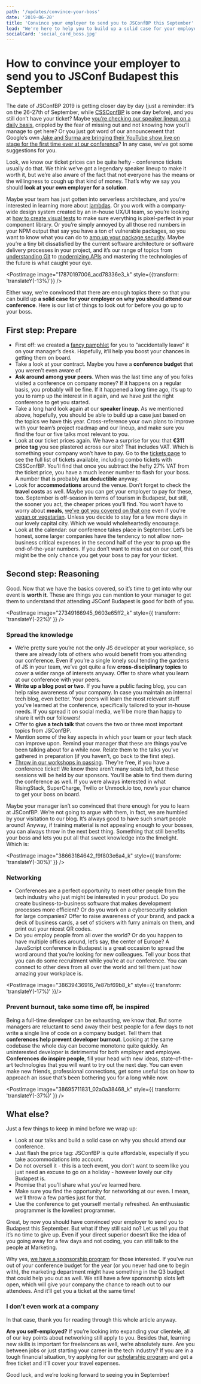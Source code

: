 ```yaml
---
path: '/updates/convince-your-boss'
date: '2019-06-20'
title: 'Convince your employer to send you to JSConfBP this September'
lead: "We're here to help you to build up a solid case for your employer on why you should attend our conference"
socialCard: 'social_card_boss.jpg'
---
```



# How to convince your employer to send you to JSConf Budapest this September

The date of JSConfBP 2019 is getting closer day by day (just a reminder: it’s on the 26-27th of September, while [CSSConfBP](http://cssconfbp.rocks/) is one
day before), and you still don’t have your ticket? Maybe [you’re checking our speaker lineup on a daily basis](https://jsconfbp.com/),
crippled by the fear of missing out and not knowing how you’ll manage to get here? Or you just got word of our announcement that Google’s
own [Jake and Surma are bringing their YouTube show live on stage for the first time ever at our
conference](https://jsconfbp.com/speakers/jake_surma/)? In any case, we’ve got some suggestions for you.

Look, we know our ticket prices can be quite hefty - conference tickets usually do that. We think we’ve got a legendary speaker lineup
to make it worth it, but we’re also aware of the fact that not everyone has the means or the willingness to cough up that kind of money.
That’s why we say you should **look at your own employer for a solution**.

Maybe your team has just gotten into serverless architecture, and you’re interested in learning more
about [lambdas](https://jsconfbp.com/speakers/tejas_kumar). Or you work with a company-wide design system created by an in-house UX/UI team,
so you’re looking at [how to create visual tests](https://jsconfbp.com/speakers/balazs_korossy-khayll) to make sure everything is
pixel-perfect in your component library. Or you’re simply annoyed by all those red numbers in your NPM output that say you have a ton
of vulnerable packages, so you want to know what you can do to [amp up your package security](https://jsconfbp.com/speakers/liran_tal).
Maybe you’re a tiny bit dissatisfied by the current software architecture or software delivery processes in your project, and it’s our
range of topics from [understanding Git](https://jsconfbp.com/speakers/damini_satya) to [modernizing
APIs](https://jsconfbp.com/speakers/shelley_vohr) and mastering the technologies of the future is what caught your eye.

<PostImage image="17870197006_acd78336e3_k" style={{transform: 'translateY(-13%)'}} />

Either way, we’re convinced that there are enough topics there so that you can build up **a solid case for your employer on why you should
attend our conference**. Here is our list of things to look out for before you go up to your boss.

## First step: Prepare

- First off: we created a [fancy pamphlet](/jsconf_convince_your_employer.pdf) for you to “accidentally leave” it on your manager’s desk. Hopefully, it’ll help you boost your
  chances in getting them on board.
- Take a look at your contract. Maybe you have a **conference budget** that you weren’t even aware of.
- **Ask around among your peers**. When was the last time any of you folks visited a conference on company money? If it happens on a
  regular basis, you probably will be fine. If it happened a long time ago, it’s up to you to ramp up the interest in it again, and we
  have just the right conference to get you started.
- Take a long hard look again at our **speaker lineup**. As we mentioned above, hopefully, you should be able to build up a case just
  based on the topics we have this year. Cross-reference your own plans to improve with your team’s project roadmap and our lineup,
  and make sure you find the four or five talks most relevant to you.
- Look at our ticket prices again. We have a surprise for you: that **€311 price tag** you see plastered across our site? That includes VAT.
  Which is something your company won’t have to pay. Go to the [tickets page](https://ti.to/jsconf-bp/jsconf-budapest-2019) to see the full
  list of tickets available, including combo tickets with CSSConfBP. You’ll find that once you subtract the hefty 27% VAT from the ticket
  price, you have a much leaner number to flash for your boss. A number that is probably **tax deductible** anyway.
- Look for **accommodations** around the venue. Don’t forget to check the **travel costs** as well. Maybe you can get your employer to pay for
  these, too. September is off-season in terms of tourism in Budapest, but still, the sooner you act, the cheaper prices you’ll find.
  You won’t have to worry about **meals**, [we’ve got you covered on that one](https://jsconfbp.com/schedule) even if
  you're [vegan or vegetarian](https://jsconfbp.com/updates/vegan-menu). Unless you decide to stay for a few more days in our lovely capital
  city. Which we would wholeheartedly encourage.
- Look at the calendar: our conference takes place in September. Let’s be honest, some larger companies have the tendency to not allow
  non-business critical expenses in the second half of the year to prop up the end-of-the-year numbers. If you don’t want to miss out on
  our conf, this might be the only chance you get your boss to pay for your ticket.

## Second step: Reasoning

Good. Now that we have the basics covered, so it’s time to get into why our event is **worth it**. These are things you can mention
to your manager to get them to understand that attending JSConf Budapest is good for both of you.

<PostImage image="27349166945_9603e65ff2_k" style={{ transform: 'translateY(-22%)' }} />

### Spread the knowledge

- We’re pretty sure you’re not the only JS developer at your workplace, so there are already lots of others who would benefit from you
  attending our conference. Even if you’re a single lonely soul tending the gardens of JS in your team, we’ve got quite a few
  **cross-disciplinary topics** to cover a wider range of interests anyway. Offer to share what you learn at our conference with your peers.
- **Write up a blog post or two**. If you have a public facing blog, you can help raise awareness of your company. In case you maintain an
  internal tech blog, even better. Your peers will learn the most relevant stuff you’ve learned at the conference, specifically tailored
  to your in-house needs. If you spread it on social media, we'll be more than happy to share it with our followers!
- Offer to **give a tech talk** that covers the two or three most important topics from JSConfBP.
- Mention some of the key aspects in which your team or your tech stack can improve upon. Remind your manager that these are things you’ve
  been talking about for a while now. Relate them to the talks you’ve gathered in preparation (if you haven’t, go back to the first step).
- [Throw in our workshops in passing](https://jsconfbp.com/workshops). They're free, if you have a conference ticket! We know there aren’t
  many seats left, but these sessions will be held by our sponsors. You’ll be able to find them during the conference as well.
  If you were always interested in what RisingStack, SuperCharge, Twilio or Unmock.io too, now’s your chance to get your boss on board.

Maybe your manager isn’t so convinced that there enough for you to learn at JSConfBP. We’re not going to argue with them, in fact, we are
humbled by your visitation to our blog. It’s always good to have such smart people around! Anyway, if training material is not appealing
enough to your bosses, you can always throw in the next best thing. Something that still benefits your boss and lets you put all that sweet
knowledge into the limelight. Which is:

<PostImage image="38663184642_f9f803e6a4_k" style={{ transform: 'translateY(-30%)' }} />

### Networking

- Conferences are a perfect opportunity to meet other people from the tech industry who just might be interested in your product. Do you
  create business-to-business software that makes development processes more efficient? Or do you work on a cybersecurity solution for
  large companies? Offer to raise awareness of your brand, and pack a deck of business cards, a set of stickers with furry animals on them,
  and print out your nicest QR codes.
- Do you employ people from all over the world? Or do you happen to have multiple offices around, let’s say, the center of Europe?
  A JavaScript conference in Budapest is a great occasion to spread the word around that you’re looking for new colleagues. Tell your boss
  that you can do some recruitment while you’re at our conference. You can connect to other devs from all over the world and tell them just
  how amazing your workplace is.

<PostImage image="38639436916_7e87bf69b8_k"  style={{ transform: 'translateY(-17%)' }}/>

### Prevent burnout, take some time off, be inspired

Being a full-time developer can be exhausting, we know that. But some managers are reluctant to send away their best people for a few days
to not write a single line of code on a company budget. Tell them that **conferences help prevent developer burnout**. Looking at the same
codebase the whole day can become monotone quite quickly. An uninterested developer is detrimental for both employer and employee.
**Conferences do inspire people**, fill your head with new ideas, state-of-the-art technologies that you will want to try out the next day.
You can even make new friends, professional connections, get some useful tips on how to approach an issue that’s been bothering you for a
long while now.

<PostImage image="38695711831_02a0a38468_k" style={{ transform: 'translateY(-37%)' }} />

## What else?

Just a few things to keep in mind before we wrap up:

- Look at our talks and build a solid case on why you should attend our conference.
- Just flash the price tag: JSConfBP is quite affordable, especially if you take accommodations into account.
- Do not oversell it - this is a tech event, you don’t want to seem like you just need an excuse to go on a holiday - however lovely our
  city Budapest is.
- Promise that you’ll share what you’ve learned here.
- Make sure you find the opportunity for networking at our even. I mean, we’ll throw a few parties just for that.
- Use the conference to get yourself mentally refreshed. An enthusiastic programmer is the loveliest programmer.

Great, by now you should have convinced your employer to send you to Budapest this September. But what if they still said no? Let us tell
you that it’s no time to give up. Even if your direct superior doesn’t like the idea of you going away for a few days and not coding,
you can still talk to the people at Marketing.

Why yes, [we have a sponsorship program](https://jsconfbp.com/sponsorship/) for those interested. If you’ve run out of your conference
budget for the year (or you never had one to begin with), the marketing department might have something in the Q3 budget that could help
you out as well. We still have a few sponsorship slots left open, which will give your company the chance to reach out to our attendees.
And it’ll get you a ticket at the same time!

### I don’t even work at a company

In that case, thank you for reading through this whole article anyway.

**Are you self-employed?** If you’re looking into expanding your clientele, all of our key points about networking still apply to you.
Besides that, learning new skills is important for freelancers as well, we’re absolutely sure. Are you between jobs or just starting
your career in the tech industry? If you are in a tough financial situation, try applying for our
[scholarship program](https://jsconfbp.com/scholarship-program) and get a free ticket and it’ll cover your travel expenses.

Good luck, and we’re looking forward to seeing you in September!
